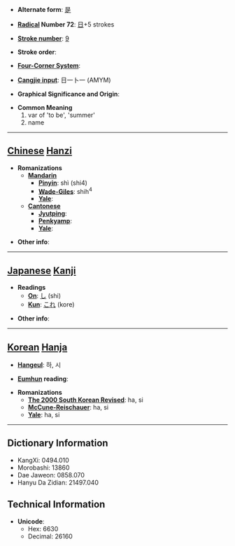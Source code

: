 * '''Alternate form''': [[是]]

* '''[[Wiktionary:Chinese radical index| Radical]] Number 72''': [[Wiktionary:Chinese radical index 日|日]]+5 strokes

* '''[[Wiktionary:Chinese total strokes index|Stroke number]]''': [[Wiktionary:Chinese total strokes index 9|9]]

* '''Stroke order''': 

* '''[[Wiktionary:Chinese four corner index|Four-Corner System]]''': 

* '''[[Wiktionary:Chinese Cangjie index|Cangjie input]]''': 日一卜一 (AMYM)

* '''Graphical Significance and Origin''': 

* '''Common Meaning'''
*#var of 'to be', 'summer'
*# name


----

== [[Chinese]] [[Hanzi]] ==

* '''Romanizations'''
** '''[[Mandarin]]'''
*** '''[[Pinyin]]''': shì (shi4)
*** '''[[Wade-Giles]]''': shih<sup>4</sup>
*** '''[[Yale]]''': 
** '''[[Cantonese]]'''
*** '''[[Jyutping]]''':
*** '''[[Penkyamp]]''': 
*** '''[[Yale]]''': 

* '''Other info''': 

----

== [[Japanese]] [[Kanji]] ==

* '''Readings'''
** '''[[On]]''': [[し]] (shi)
** '''[[Kun]]''': [[これ]] (kore)

* '''Other info''':  

----

== [[Korean]] [[Hanja]] ==

* '''[[Hangeul]]''': 하, 시

* '''[[Eumhun]] reading''': 

* '''Romanizations'''
** '''[[The 2000 South Korean Revised Romanization|The 2000 South Korean Revised]]''': ha, si
** '''[[McCune-Reischauer]]''': ha, si
** '''[[Yale]]''': ha, si

----

== Dictionary Information ==

* KangXi: 0494.010
* Morobashi: 13860
* Dae Jaweon: 0858.070
* Hanyu Da Zidian: 21497.040

== Technical Information ==

* '''Unicode''':
** Hex: 6630
** Decimal: 26160
